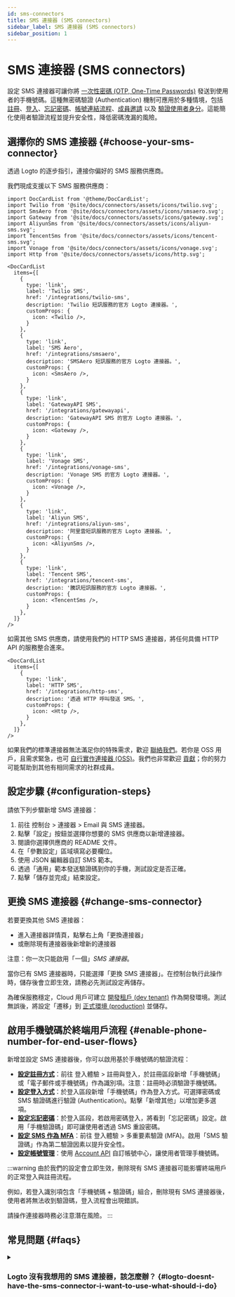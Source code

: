 ```yaml
---
id: sms-connectors
title: SMS 連接器 (SMS connectors)
sidebar_label: SMS 連接器 (SMS connectors)
sidebar_position: 1
---
```


# SMS 連接器 (SMS connectors)

設定 SMS 連接器可讓你將 [一次性密碼 (OTP, One-Time Passwords)](https://auth.wiki/otp) 發送到使用者的手機號碼。這種無密碼驗證 (Authentication) 機制可應用於多種情境，包括 [註冊](/end-user-flows/sign-up-and-sign-in/sign-up)、[登入](/end-user-flows/sign-up-and-sign-in/sign-in)、[忘記密碼](/end-user-flows/sign-up-and-sign-in/reset-password)、[帳號連結流程](/end-user-flows/sign-up-and-sign-in/social-sign-in#account-linking)、[成員邀請](/end-user-flows/organization-experience/invite-organization-members) 以及 [驗證使用者身分](/end-user-flows/security-verification)。這能簡化使用者驗證流程並提升安全性，降低密碼洩漏的風險。

## 選擇你的 SMS 連接器 \{#choose-your-sms-connector}

透過 Logto 的逐步指引，連接你偏好的 SMS 服務供應商。

我們現成支援以下 SMS 服務供應商：

```mdx-code-block
import DocCardList from '@theme/DocCardList';
import Twilio from '@site/docs/connectors/assets/icons/twilio.svg';
import SmsAero from '@site/docs/connectors/assets/icons/smsaero.svg';
import Gateway from '@site/docs/connectors/assets/icons/gateway.svg';
import AliyunSms from '@site/docs/connectors/assets/icons/aliyun-sms.svg';
import TencentSms from '@site/docs/connectors/assets/icons/tencent-sms.svg';
import Vonage from '@site/docs/connectors/assets/icons/vonage.svg';
import Http from '@site/docs/connectors/assets/icons/http.svg';

<DocCardList
  items={[
    {
      type: 'link',
      label: 'Twilio SMS',
      href: '/integrations/twilio-sms',
      description: 'Twilio 短訊服務的官方 Logto 連接器。',
      customProps: {
        icon: <Twilio />,
      }
    },
    {
      type: 'link',
      label: 'SMS Aero',
      href: '/integrations/smsaero',
      description: 'SMSAero 短訊服務的官方 Logto 連接器。',
      customProps: {
        icon: <SmsAero />,
      }
    },
    {
      type: 'link',
      label: 'GatewayAPI SMS',
      href: '/integrations/gatewayapi',
      description: 'GatewayAPI SMS 的官方 Logto 連接器。',
      customProps: {
        icon: <Gateway />,
      }
    },
    {
      type: 'link',
      label: 'Vonage SMS',
      href: '/integrations/vonage-sms',
      description: 'Vonage SMS 的官方 Logto 連接器。',
      customProps: {
        icon: <Vonage />,
      }
    },
    {
      type: 'link',
      label: 'Aliyun SMS',
      href: '/integrations/aliyun-sms',
      description: '阿里雲短訊服務的官方 Logto 連接器。',
      customProps: {
        icon: <AliyunSms />,
      }
    },
    {
      type: 'link',
      label: 'Tencent SMS',
      href: '/integrations/tencent-sms',
      description: '騰訊短訊服務的官方 Logto 連接器。',
      customProps: {
        icon: <TencentSms />,
      }
    },
  ]}
/>
```

如需其他 SMS 供應商，請使用我們的 HTTP SMS 連接器，將任何具備 HTTP API 的服務整合進來。

```mdx-code-block
<DocCardList
  items={[
    {
      type: 'link',
      label: 'HTTP SMS',
      href: '/integrations/http-sms',
      description: '透過 HTTP 呼叫發送 SMS。',
      customProps: {
        icon: <Http />,
      }
    },
  ]}
/>
```

如果我們的標準連接器無法滿足你的特殊需求，歡迎 [聯絡我們](https://feedback.logto.io/roadmap)。若你是 OSS 用戶，且需求緊急，也可 [自行實作連接器 (OSS)](/logto-oss/develop-your-connector/implement-connectors#build-a-passwordless-connector)。我們也非常歡迎 [貢獻](/logto-oss/contribution)；你的努力可能幫助到其他有相同需求的社群成員。

## 設定步驟 \{#configuration-steps}

請依下列步驟新增 SMS 連接器：

1. 前往 <CloudLink to="/connectors/passwordless">控制台 > 連接器 > Email 與 SMS 連接器</CloudLink>。
2. 點擊「設定」按鈕並選擇你想要的 SMS 供應商以新增連接器。
3. 閱讀你選擇供應商的 README 文件。
4. 在「參數設定」區域填寫必要欄位。
5. 使用 JSON 編輯器自訂 SMS 範本。
6. 透過「通用」範本發送驗證碼到你的手機，測試設定是否正確。
7. 點擊「儲存並完成」結束設定。

## 更換 SMS 連接器 \{#change-sms-connector}

若要更換其他 SMS 連接器：

- 進入連接器詳情頁，點擊右上角「更換連接器」
- 或刪除現有連接器後新增新的連接器

注意：你一次只能啟用「一個」_SMS 連接器_。

當你已有 SMS 連接器時，只能選擇「更換 SMS 連接器」。在控制台執行此操作時，儲存後會立即生效，請務必先測試設定再儲存。

為確保服務穩定，Cloud 用戶可建立 [開發租戶 (dev tenant)](/logto-cloud/tenant-settings#development) 作為開發環境。測試無誤後，將設定「遷移」到 [正式環境 (production)](/logto-cloud/tenant-settings#production) 並儲存。

## 啟用手機號碼於終端用戶流程 \{#enable-phone-number-for-end-user-flows}

新增並設定 SMS 連接器後，你可以啟用基於手機號碼的驗證流程：

- [**設定註冊方式**](/end-user-flows/sign-up-and-sign-in/sign-up)：前往 <CloudLink to="/sign-in-experience/sign-up-and-sign-in">登入體驗 > 註冊與登入</CloudLink>，於註冊區段新增「手機號碼」或「電子郵件或手機號碼」作為識別項。注意：註冊時必須驗證手機號碼。
- [**設定登入方式**](/end-user-flows/sign-up-and-sign-in/sign-in)：於登入區段新增「手機號碼」作為登入方式。可選擇密碼或 SMS 驗證碼進行驗證 (Authentication)。點擊「新增其他」以增加更多選項。
- [**設定忘記密碼**](/end-user-flows/sign-up-and-sign-in/reset-password)：於登入區段，若啟用密碼登入，將看到「忘記密碼」設定。啟用「手機驗證碼」即可讓使用者透過 SMS 重設密碼。
- [**設定 SMS 作為 MFA**](/end-user-flows/mfa/sms-mfa)：前往 <CloudLink to="/mfa">登入體驗 > 多重要素驗證 (MFA)</CloudLink>。啟用「SMS 驗證碼」作為第二驗證因素以提升安全性。
- [**設定帳號管理**](/end-user-flows/account-settings/by-account-api#manage-phone)：使用 [Account API](/end-user-flows/account-settings/by-account-api) 自訂帳號中心，讓使用者管理手機號碼。

:::warning
由於我們的設定會立即生效，刪除現有 SMS 連接器可能影響終端用戶的正常登入與註冊流程。

例如，若登入識別項包含「手機號碼 + 驗證碼」組合，刪除現有 SMS 連接器後，使用者將無法收到驗證碼，登入流程會出現錯誤。

請操作連接器時務必注意潛在風險。
:::

## 常見問題 \{#faqs}

<details>
<summary>

### Logto 沒有我想用的 SMS 連接器，該怎麼辦？ \{#logto-doesnt-have-the-sms-connector-i-want-to-use-what-should-i-do}

</summary>

我們仍在持續開發更多連接器。如果你需要更多選項，歡迎在 Discord 告訴我們你的需求，並在 [GitHub](https://github.com/logto-io/logto/issues) 提出功能請求 (Feature Request)。如需進一步協助，也可 [透過電子郵件聯絡我們](mailto:contact@logto.io)。

對於開源 Logto 用戶，我們提供易於擴充的連接器開發方式，讓你能根據自身情境 [自訂連接器](/logto-oss/develop-your-connector)。我們也歡迎你提交 pull request，讓更多社群成員受益。

</details>
